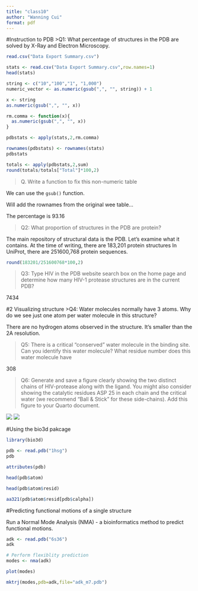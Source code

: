```yaml
---
title: "class10"
author: "Wanning Cui"
format: pdf
---
```

#Instruction to PDB
>Q1: What percentage of structures in the PDB are solved by X-Ray and Electron Microscopy.

```r
read.csv("Data Export Summary.csv")
```
```r
stats <- read.csv("Data Export Summary.csv",row.names=1)
head(stats)
```
```r
string <- c("10","100","1", "1,000")
numeric_vector <- as.numeric(gsub(",", "", string)) + 1
```

```r
x <- string
as.numeric(gsub(",", "", x))
```

```r
rm.comma <- function(x){
  as.numeric(gsub(",", "", x))
}

pdbstats <- apply(stats,2,rm.comma)
```

```r
rownames(pdbstats) <- rownames(stats)
pdbstats
```

```r
totals <- apply(pdbstats,2,sum)
round(totals/totals["Total"]*100,2)
```

> Q. Write a function to fix this non-numeric table



We can use the `gsub()` function.

Will add the rownames from the original wee table...


The percentage is 93.16

>Q2: What proportion of structures in the PDB are protein?

The main repository of structural data is the PDB. Let's examine what it contains.
At the time of writing, there are 183,201 protein structures
In UniProt, there are 251600,768 protein sequences.

```r
round(183201/251600768*100,2)
```

>Q3: Type HIV in the PDB website search box on the home page and determine how many HIV-1 protease structures are in the current PDB?

7434

#2 Visualizing structure
>Q4: Water molecules normally have 3 atoms. Why do we see just one atom per water molecule in this structure?

There are no hydrogen atoms observed in the structure. It's smaller than the 2A resolution.

>Q5: There is a critical “conserved” water molecule in the binding site. Can you identify this water molecule? What residue number does this water molecule have

308

>Q6: Generate and save a figure clearly showing the two distinct chains of HIV-protease along with the ligand. You might also consider showing the catalytic residues ASP 25 in each chain and the critical water (we recommend “Ball & Stick” for these side-chains). Add this figure to your Quarto document.

![](1HSG.png)
![](1HSG_5.png)


#Using the bio3d pakcage

```r
library(bio3d)

pdb <- read.pdb("1hsg")
pdb
```
```r
attributes(pdb)
```
```r
head(pdb$atom)
```
```r
head(pdb$atom$resid)
```
```r
aa321(pdb$atom$resid[pdb$calpha])
```

#Predicting functional motions of a single structure

Run a Normal Mode Analysis (NMA) - a bioinformatics method to predict functional motions.

```r
adk <- read.pdb("6s36")
adk
```
```r
# Perform flexiblity prediction
modes <- nma(adk)
```

```r
plot(modes)
```
```r
mktrj(modes,pdb=adk,file="adk_m7.pdb")
```


